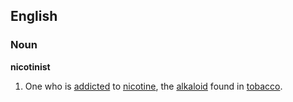 ==English==
===Noun===
'''nicotinist'''
# One who is [[addiction|addicted]] to [[nicotine]], the [[alkaloid]] found in [[tobacco]].